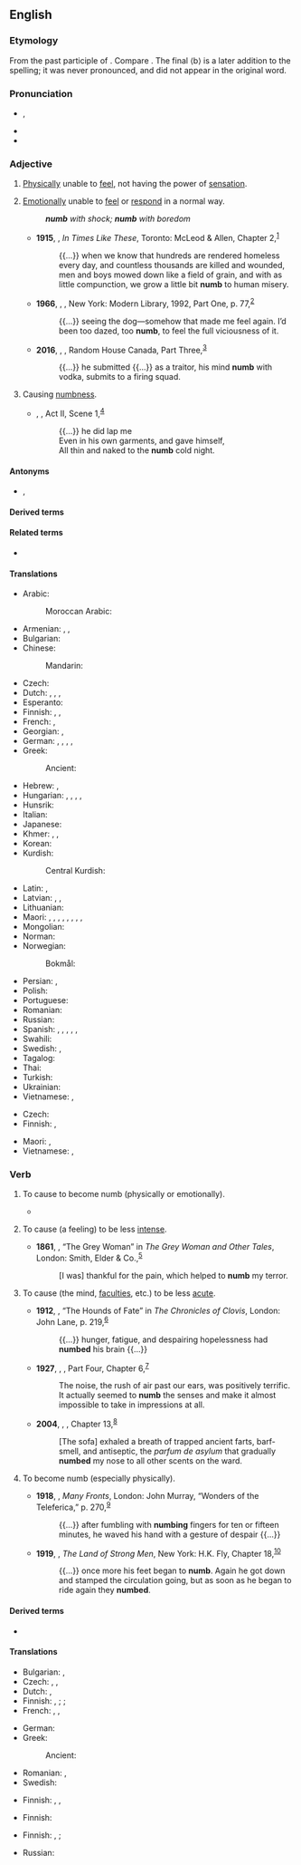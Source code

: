==English==

===Etymology===
From the past participle of {{m|en|nim|t=to take}}. Compare {{cog|de|benommen|t=dazed, numb}}. The final ⟨b⟩ is a later addition to the spelling; it was never pronounced, and did not appear in the original word.

===Pronunciation===
* {{enPR|nŭm}}, {{IPA|en|/nʌm/}}
* {{audio|en|LL-Q1860 (eng)-Vealhurl-numb.wav |Audio (UK)}}
* {{rhymes|en|ʌm|s=1}}

===Adjective===
{{en-adj|er}}

# [[physical|Physically]] unable to [[feel]], not having the power of [[sensation]].
#: {{ux|en|fingers '''numb''' with cold}}
#: {{ux|en|legs '''numb''' from kneeling}}
#: {{syn|en|deadened|insensible}}
# [[emotion|Emotionally]] unable to [[feel]] or [[respond]] in a normal way.
#: '''''numb''' with shock; '''numb''' with boredom''
#* '''1915''', {{w|Nellie McClung}}, ''In Times Like These'', Toronto: McLeod & Allen, Chapter 2,<sup>[https://www.gutenberg.org/files/29861/29861-h/29861-h.htm]</sup>
#*: {{...}} when we know that hundreds are rendered homeless every day, and countless thousands are killed and wounded, men and boys mowed down like a field of grain, and with as little compunction, we grow a little bit '''numb''' to human misery.
#* '''1966''', {{w|Truman Capote}}, ''{{w|In Cold Blood}}'', New York: Modern Library, 1992, Part One, p. 77,<sup>[https://archive.org/details/incoldbloodtruea00capo_0]</sup>
#*: {{...}} seeing the dog—somehow that made me feel again. I’d been too dazed, too '''numb''', to feel the full viciousness of it.
#* '''2016''', {{w|Julian Barnes}}, ''{{w|The Noise of Time}}'', Random House Canada, Part Three,<sup>[https://books.google.ca/books?id=1xt2CgAAQBAJ&printsec=frontcover#v=onepage&q&f=false]</sup>
#*: {{...}} he submitted {{...}} as a traitor, his mind '''numb''' with vodka, submits to a firing squad.
#: {{syn|en|stunned}}
# {{lb|en|obsolete}} Causing [[numbness]].
#* {{circa|1592}} {{w|William Shakespeare}}, ''{{w|Richard III (play)|Richard III}}'', Act II, Scene 1,<sup>[http://www.opensourceshakespeare.org/views/plays/play_view.php?WorkID=richard3&Scope=entire&pleasewait=1&msg=pl]</sup>
#*: {{...}} he did lap me
#*: Even in his own garments, and gave himself,
#*: All thin and naked to the '''numb''' cold night.

====Antonyms====
* {{l|en|sensible}}, {{l|en|sensitive}}

====Derived terms====
{{col4|en
|benumb
|numbly
|numbness
|numbnuts
}}

====Related terms====
* {{l|en|numskull}}

====Translations====
{{trans-top|physically unable to feel}}
* Arabic: {{t|ar|خَدِر}}
*: Moroccan Arabic: {{t|ary|منمل|tr=mnammal}}
* Armenian: {{t+|hy|թմրած}}, {{t+|hy|անզգա}}, {{t|hy|ընդարմացած}}
* Bulgarian: {{t+|bg|вцепенен}}
* Chinese:
*: Mandarin: {{t+|cmn|麻木|tr=mámù}}
* Czech: {{t|cs|necitlivý}}
* Dutch: {{t+|nl|verdoofd}}, {{t+|nl|bewusteloos}}, {{t+|nl|verstijfd}}, {{t+|nl|verkleumd}}
* Esperanto: {{t|eo|sensenta}}
* Finnish: {{t+|fi|puutunut}}, {{t+|fi|tunnoton}}, {{t+|fi|turta}}
* French: {{t+|fr|gourd}}, {{t+|fr|engourdi}}
* Georgian: {{t|ka|გაშეშებული}}, {{t|ka|გაფიჩხებული}}
* German: {{t+|de|taub}}, {{t+|de|benommen}}, {{t+|de|betäubt}}, {{t+|de|gefühllos}}, {{t+|de|starr}}
* Greek: {{t+|el|ναρκωμένος}}
*: Ancient: {{t|grc|ἀναίσθητος}}
* Hebrew: {{t|he|רדום|tr=radúm}} {{qualifier|slang}}, {{t|he|נרדם|tr=nirdám}} {{qualifier|slang}}
* Hungarian: {{t+|hu|dermedt}}, {{t+|hu|zsibbadt}}, {{t|hu|meggémberedett}}, {{t+|hu|kábult}}, {{t+|hu|eltompult}}
* Hunsrik: {{t|hrx|daab}}
* Italian: {{t+|it|intorpidito}}
* Japanese: {{t|ja|無感覚|tr=mukankaku na|alt=無感覚な}}
* Khmer: {{t+|km|ស្រយង់|tr=srɑyɑŋ}}, {{t+|km|ស្គឹះ|tr=skɨh}}, {{t+|km|សំទក់|tr=sɑmtʊək}}
* Korean: {{t|ko|마비되는}}
* Kurdish:
*: Central Kurdish: {{t+|ckb|سِڕ}}
{{trans-mid}}
* Latin: {{t|la|torpidus}}, {{t|la|torpēns}}
* Latvian: {{t|lv|nejutīgs}}, {{t|lv|stings}}, {{t|lv|stīvs}}
* Lithuanian: {{t-needed|lt}}
* Maori: {{t|mi|kōpā}}, {{t|mi|matangerengere}}, {{t|mi|matangurunguru}}, {{t|mi|kerekerewai}}, {{t|mi|kēkerewai}}, {{t|mi|matakerekere}}, {{t|mi|pōpokorua}} {{qualifier|with cold and wet conditions}}, {{t|mi|mangenge}} {{qualifier|from cold}}, {{t|mi|tēteka}}
* Mongolian: {{t-needed|mn}}
* Norman: {{t|nrf|gourd}} {{q|Jersey}}
* Norwegian:
*: Bokmål: {{t|no|nummen}}
* Persian: {{t+|fa|بیحس}}, {{t+|fa|کرخ|tr=kerex}}
* Polish: {{t|pl|odrętwiały}}
* Portuguese: {{t|pt|entorpecido}}
* Romanian: {{t+|ro|amorțit}}
* Russian: {{t+|ru|онеме́лый}}
* Spanish: {{t+|es|entumecido}}, {{t+|es|entumido}} {{gloss|by cold}}, {{t+|es|insensible}}, {{t+|es|entorpecido}}, {{t+|es|dormido}} {{gloss|by lack of blood circulation}}, {{t+|es|adormecido}} {{gloss|by drugs}}
* Swahili: {{t-needed|sw}}
* Swedish: {{t+|sv|valen}}, {{t+|sv|domnad}}
* Tagalog: {{t|tl|manhid}}
* Thai: {{t+|th|ชา}}
* Turkish: {{t+|tr|uyuşuk}}
* Ukrainian: {{t|uk|занімі́лий}}
* Vietnamese: {{t+|vi|tê}}, {{t|vi|tê cóng}}
{{trans-bottom}}

{{trans-top|emotionally unable to feel}}
* Czech: {{t|cs|ochromený}}
* Finnish: {{t|fi|lamaantunut}}, {{t+|fi|turta}}
{{trans-mid}}
* Maori: {{t|mi|rōrā}}, {{t|mi|paraheahea}}
* Vietnamese: {{t+|vi|vô cảm}}, {{t|vi|chết lặng}}
{{trans-bottom}}

===Verb===
{{en-verb}}

# {{lb|en|transitive}} To cause to become numb (physically or emotionally).
#: {{ux|en|The dentist gave me novocaine to '''numb''' my tooth before drilling, thank goodness.}}
#: {{ux|en|When I first heard the news, I was '''numbed''' by the shock.}}
#* {{quote-journal|en|date=2020 April 22|title=Letters: Open Access: Not easy for laptops|journal=Rail|page=31|text=But her main concern is the hard seating that '''numbs''' the nether regions.}}
#: {{syn|en|benumb}}
# {{lb|en|transitive}} To cause (a feeling) to be less [[intense]].
#: {{ux|en|He turned to alcohol to '''numb''' his pain.}}
#* '''1861''', {{w|Elizabeth Gaskell}}, “The Grey Woman” in ''The Grey Woman and Other Tales'', London: Smith, Elder & Co.,<sup>[https://www.gutenberg.org/files/28636/28636-h/28636-h.htm]</sup>
#*: [I was] thankful for the pain, which helped to '''numb''' my terror.
#: {{syn|en|dull}}
# {{lb|en|transitive}} To cause (the mind, [[faculty|faculties]], etc.) to be less [[acute]].
#* '''1912''', {{w|Saki}}, “The Hounds of Fate” in ''The Chronicles of Clovis'', London: John Lane, p. 219,<sup>[https://archive.org/details/chroniclesofclov00sakirich]</sup>
#*: {{...}} hunger, fatigue, and despairing hopelessness had '''numbed''' his brain {{...}}
#* '''1927''', {{w|Hugh Lofting}}, ''{{w|Doctor Dolittle's Garden|Doctor Dolittle’s Garden}}'', Part Four, Chapter 6,<sup>[http://gutenberg.net.au/ebooks06/0603431h.html]</sup>
#*: The noise, the rush of air past our ears, was positively terrific. It actually seemed to '''numb''' the senses and make it almost impossible to take in impressions at all.
#* '''2004''', {{w|Cory Doctorow}}, ''{{w|Eastern Standard Tribe}}'', Chapter 13,<sup>[http://www.gutenberg.org/cache/epub/17028/pg17028-images.html]</sup>
#*: [The sofa] exhaled a breath of trapped ancient farts, barf-smell, and antiseptic, the ''parfum de asylum'' that gradually '''numbed''' my nose to all other scents on the ward.
#: {{syn|en|dull}}
# {{lb|en|intransitive}} To become numb (especially physically).
#* '''1918''', {{w|Lewis R. Freeman}}, ''Many Fronts'', London: John Murray, “Wonders of the Teleferica,” p. 270,<sup>[https://archive.org/details/manyfronts00freeiala]</sup>
#*: {{...}} after fumbling with '''numbing''' fingers for ten or fifteen minutes, he waved his hand with a gesture of despair {{...}}
#* '''1919''', {{w|Arthur Murray Chisholm}}, ''The Land of Strong Men'', New York: H.K. Fly, Chapter 18,<sup>[https://www.gutenberg.org/files/33612/33612-h/33612-h.htm]</sup>
#*: {{...}} once more his feet began to '''numb'''. Again he got down and stamped the circulation going, but as soon as he began to ride again they '''numbed'''.

====Derived terms====
* {{l|en|mind-numbing}}

====Translations====
{{trans-top|to cause to become numb}}
* Bulgarian: {{t+|bg|вцепенявам}}, {{t+|bg|вкочанясвам}}
* Czech: {{t+|cs|otupit|pf}}, {{t|cs|znecitlivit|pf}}, {{t+|cs|ochromit|pf}}
* Dutch: {{t+|nl|verdoven}}, {{t|nl|in slaap doen}}
* Finnish: {{t+|fi|puuduttaa}}, {{t+|fi|turruttaa}}; {{t+|fi|lamauttaa}} {{q|emotionally}}; {{t|fi|kohmettaa}} {{q|by cold}}
* French: {{t+|fr|engourdir}}, {{t+|fr|endormir}}, {{t+|fr|anesthésier}}
{{trans-mid}}
* German: {{t+|de|betäuben}}
* Greek:
*: Ancient: {{t|grc|ναρκόω}}
* Romanian: {{t+|ro|amorți}}, {{t+|ro|anestezia}}
* Swedish: {{t+|sv|bedöva}}
{{trans-bottom}}

{{trans-top|to cause (a feeling) to be less intense}}
* Finnish: {{t+|fi|puuduttaa}}, {{t+|fi|turruttaa}}, {{t+|fi|tukahduttaa}}
{{trans-mid}}
{{trans-bottom}}

{{trans-top|to cause the mind or senses to be less acute}}
* Finnish: {{t+|fi|turruttaa}}
{{trans-mid}}
{{trans-bottom}}

{{trans-top|to become numb physically}}
* Finnish: {{t+|fi|puutua}}, {{t+|fi|turtua}}; {{t|fi|kohmettua}} {{q|due to cold}}
{{trans-mid}}
* Russian: {{t+|ru|неме́ть}}
{{trans-bottom}}